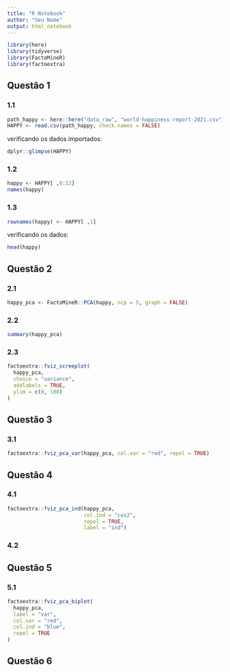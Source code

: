 ```yaml
---
title: "R Notebook"
author: "Seu Nome"
output: html_notebook
---
```


```r
library(here)
library(tidyverse)
library(FactoMineR)
library(factoextra)
```


## Questão 1

### 1.1 

```r
path_happy <- here::here("data_raw", "world-happiness-report-2021.csv")
HAPPY <- read.csv(path_happy, check.names = FALSE)
```

verificando os dados importados:

```r
dplyr::glimpse(HAPPY)
```


### 1.2 

```r
happy <- HAPPY[ ,8:12]
names(happy)
```


### 1.3 

```r
rownames(happy) <- HAPPY[ ,1]
```

verificando os dados:

```r
head(happy)
```



## Questão 2

### 2.1 

```r
happy_pca <- FactoMineR::PCA(happy, ncp = 5, graph = FALSE)
```

### 2.2 

```r
summary(happy_pca)
```


### 2.3

```r
factoextra::fviz_screeplot(
  happy_pca,
  choice = "variance",
  addlabels = TRUE,
  ylim = c(0, 100)
)
```


## Questão 3

### 3.1 

```r
factoextra::fviz_pca_var(happy_pca, col.var = "red", repel = TRUE)
```



## Questão 4

### 4.1 

```r
factoextra::fviz_pca_ind(happy_pca,
                         col.ind = "cos2",
                         repel = TRUE,
                         label = "ind") 
```


### 4.2 



## Questão 5

### 5.1 

```r
factoextra::fviz_pca_biplot(
  happy_pca,
  label = "var",
  col.var = "red",
  col.ind = "blue",
  repel = TRUE
)
```



## Questão 6




